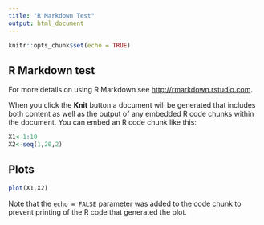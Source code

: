 ```yaml
---
title: "R Markdown Test"
output: html_document
---
```


```r
knitr::opts_chunk$set(echo = TRUE)
```

## R Markdown test

For more details on using R Markdown see <http://rmarkdown.rstudio.com>.

When you click the **Knit** button a document will be generated that includes both content as well as the output of any embedded R code chunks within the document. You can embed an R code chunk like this:

```r
X1<-1:10
X2<-seq(1,20,2)
```

## Plots


```r
plot(X1,X2)
```

Note that the `echo = FALSE` parameter was added to the code chunk to prevent printing of the R code that generated the plot.
